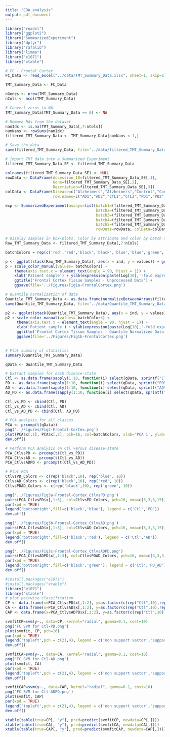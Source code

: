 ```yaml
---
title: "EDA_analysis"
output: pdf_document
---
```


```r
library("readxl")
library("ggplot2")
library("SummarizedExperiment")
library("dplyr")
library("rafalib")
library("limma")
library("e1071")
library("xtable")
```

```r
# FC - Frontal Cortex
FC_Data <- read_excel("../data/TMT_Summary_Data.xlsx", sheet=1, skip=2)

TMT_Summary_Data <- FC_Data
```

```r
nGenes <- nrow(TMT_Summary_Data)
nCols <- ncol(TMT_Summary_Data)

# Convert zeros to NA
TMT_Summary_Data[TMT_Summary_Data == 0] <- NA

# Remove NAs from the dataset
nanIdx <- is.na(TMT_Summary_Data[,7:nCols])
numNans <- rowSums(nanIdx)
filtered_TMT_Summary_Data <- TMT_Summary_Data[numNans < 1,]

# Save the data
save(filtered_TMT_Summary_Data, file='../data/filtered_TMT_Summary_Data_FC.RData')
```

```r
# Import TMT data into a Summarized Experiment
filtered_TMT_Summary_Data_SE <- filtered_TMT_Summary_Data

colnames(filtered_TMT_Summary_Data_SE) <- NULL
rowData <- DataFrame(Accession_ID=filtered_TMT_Summary_Data_SE[,1], 
                     Gene=filtered_TMT_Summary_Data_SE[,2],
                     Description=filtered_TMT_Summary_Data_SE[,3])
colData <- DataFrame(Disease=c("Alzheimers","Alzheimers","Control","Control","Parkinsons","Parkinsons","Comorbid","Comorbid"),
                     row.names=c("AD1","AD2","CTL1","CTL2","PD1","PD2","ADPD1","ADPD2"))

exp <- SummarizedExperiment(assays=list(batch1=(filtered_TMT_Summary_Data_SE[,7:14]),
                                        batch2=(filtered_TMT_Summary_Data_SE[,15:22]),
                                        batch3=(filtered_TMT_Summary_Data_SE[,23:30]),
                                        batch4=(filtered_TMT_Summary_Data_SE[,31:38]),
                                        batch5=(filtered_TMT_Summary_Data_SE[,39:46])),
                                        rowData=rowData, colData=colData)
```

```r
# Display samples in box-plots. Color by attribute and color by batch number.
Raw_TMT_Summary_Data <- filtered_TMT_Summary_Data[,7:nCols]

batchColors = rep(c('red','red','black','black','blue','blue','green','green'), 5)

p <- ggplot(stack(Raw_TMT_Summary_Data), aes(x = ind, y = values)) + geom_boxplot(aes(fill=values)) + geom_point(aes(color=ind))
p + scale_color_manual(values= batchColors) +
    theme(axis.text.x = element_text(angle = 90, hjust = 1)) + 
    xlab('Patient sample') + ylab(expression(paste(Log[10],'-fold expression'))) +
    ggtitle('Frontal Cortex Tissue Samples - Unprocessed Data') +
    ggsave(file='../Figures/Fig1a-FrontalCortex.png')

# Quantile normalization of data
Quantile_TMT_Summary_Data <- as.data.frame(normalizeBetweenArrays(filtered_TMT_Summary_Data[,7:nCols], method='quantile'))
save(Quantile_TMT_Summary_Data, file='../data/Quantile_TMT_Summary_Data_FC.RData')

p2 <- ggplot(stack(Quantile_TMT_Summary_Data), aes(x = ind, y = values)) + geom_boxplot(aes(fill=values)) + geom_point(aes(color=ind))
p2 + scale_color_manual(values= batchColors) +
     theme(axis.text.x = element_text(angle = 90, hjust = 1)) + 
     xlab('Patient sample') + ylab(expression(paste(Log[10],'-fold expression'))) +
     ggtitle('Frontal Cortex Tissue Samples - Quantile Normalized Data') +
     ggsave(file='../Figures/Fig1b-FrontalCortex.png')
    

# Plot summary of statistics
summary(Quantile_TMT_Summary_Data)
```

```r
qData <- Quantile_TMT_Summary_Data

# Extract samples for each disease-state
Ctl <- as.data.frame(sapply(1:10, function(i) select(qData, sprintf("CTL%d",i))))
PD <- as.data.frame(sapply(1:10, function(i) select(qData, sprintf("PD%d",i))))
AD <- as.data.frame(sapply(1:10, function(i) select(qData, sprintf("AD%d",i))))
AD_PD <- as.data.frame(sapply(1:10, function(i) select(qData, sprintf("ADPD%d",i))))

Ctl_vs_PD <- cbind(Ctl, PD)
Ctl_vs_AD <- cbind(Ctl, AD)
Ctl_vs_AD_PD <- cbind(Ctl, AD_PD)

# PCA analysis for all classes
PCA <- prcomp(t(qData))
png('../Figures/Fig2-Frontal-Cortex.png')
plot(PCA$x[,1], PCA$x[,2], pch=16, col=batchColors, xlab='PCA 1', ylab='PCA 2')
dev.off()

# Perform PCA analysis on Ctl versus disease-state
PCA_CtlvsPD <- prcomp(t(Ctl_vs_PD))
PCA_CtlvsAD <- prcomp(t(Ctl_vs_AD))
PCA_CtlvsADPD <- prcomp(t(Ctl_vs_AD_PD))

# Plot PCA
CtlvsPD_Colors <- c(rep('black',10), rep('blue', 10))
CtlvsAD_Colors <- c(rep('black',10), rep('red', 10))
CtlvsPDAD_Colors <- c(rep('black',10), rep('green', 10))

png('../Figures/Fig3a-Frontal-Cortex_CtlvsPD.png')
pairs(PCA_CtlvsPD$x[,1:3], col=CtlvsPD_Colors, pch=16, oma=c(3,3,3,15))
par(xpd = TRUE)
legend('bottomright',fill=c('black','blue'), legend = c('Ctl','PD'))
dev.off()

png('../Figures/Fig3b-Frontal-Cortex_CtlvsAD.png')
pairs(PCA_CtlvsAD$x[,1:3], col=CtlvsAD_Colors, pch=16, oma=c(3,3,3,15))
par(xpd = TRUE)
legend('bottomright',fill=c('black','red'), legend = c('Ctl','AD'))
dev.off()

png('../Figures/Fig3c-Frontal-Cortex_CtlvsADPD.png')
pairs(PCA_CtlvsADPD$x[,1:3], col=CtlvsPDAD_Colors, pch=16, oma=c(3,3,3,15))
par(xpd = TRUE)
legend('bottomright',fill=c('black','green'), legend = c('Ctl','PD_AD'))
dev.off()
```

```r
#install.packages("e1071")
#install.packages("xtable")
library("e1071")
library("xtable")
# plot pairwise classification
CP <- data.frame(x=PCA_CtlvsPD$x[,1:2], y=as.factor(c(rep("Ctl",10),rep("PD",10))))
CA <- data.frame(x=PCA_CtlvsAD$x[,1:2], y=as.factor(c(rep("Ctl",10),rep("AD",10))))
CAP <- data.frame(x=PCA_CtlvsADPD$x[,1:2], y=as.factor(c(rep("Ctl",10),rep("ADPD",10))))

svmfitCP=svm(y~., data=CP, kernel="radial", gamma=0.1, cost=10)
png('FC SVM for Ctl-PD.png')
plot(svmfit, CP, pch=16)
par(xpd = TRUE)
legend('topleft',pch = c(21,4), legend = c('non support vector','support vector'))
dev.off()

svmfitCA=svm(y~., data=CA, kernel="radial", gamma=0.1, cost=10) 
png('FC SVM for Ctl-AD.png')
plot(svmfit, CA)
par(xpd = TRUE)
legend('topleft',pch = c(21,4), legend = c('non support vector','support vector'))
dev.off()

svmfitCAP=svm(y~., data=CAP, kernel="radial", gamma=0.1, cost=10) 
png('FC SVM for Ctl-ADPD.png')
plot(svmfit, CAP)
par(xpd = TRUE)
legend('topleft',pch = c(21,4), legend = c('non support vector','support vector'))
dev.off()

xtable(table(true=CP[, "y"], pred=predict(svmfitCP, newdata=CP[,])))
xtable(table(true=CA[, "y"], pred=predict(svmfitCA, newdata=CA[,])))
xtable(table(true=CAP[, "y"], pred=predict(svmfitCAP, newdata=CAP[,])))
```
